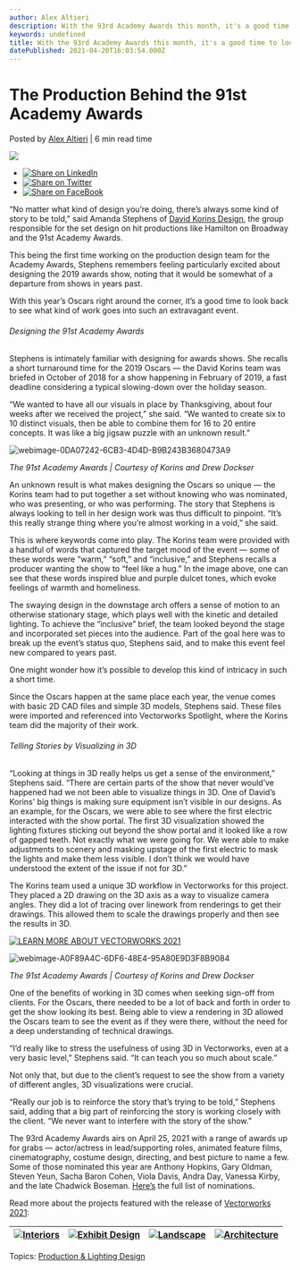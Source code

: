 ```yaml
---
author: Alex Altieri
description: With the 93rd Academy Awards this month, it's a good time to look back at how a previous year's show was designed in Vectorworks Spotlight. 
keywords: undefined
title: With the 93rd Academy Awards this month, it's a good time to look back at how a previous year's show was designed in Vectorworks Spotlight.  
datePublished: 2021-04-20T16:03:54.000Z
---
```

  

# The Production Behind the 91st Academy Awards

 Posted by [Alex Altieri](https://blog.vectorworks.net/author/alex-altieri) | 6 min read time 

![](https://blog.vectorworks.net/hubfs/Blog%20Images/210420_Academy%20Awards%20and%20David%20Korins%20Design/webimage-0DA07242-6CB3-4D4D-B9B243B3680473A9.jpeg) 

* [![Share on LinkedIn](https://2659751.fs1.hubspotusercontent-na1.net/hubfs/2659751/michaelDemo/share-LI.png)](http://www.linkedin.com/shareArticle?mini=true&url=https%3A%2F%2Fblog.vectorworks.net%2Fthe-production-behind-the-91st-academy-awards)
* [![Share on Twitter](https://2659751.fs1.hubspotusercontent-na1.net/hubfs/2659751/michaelDemo/share-TW.png)](https://www.twitter.com/share?text=The%20Production%20Behind%20the%2091st%20Academy%20Awards&url=https%3A%2F%2Fblog.vectorworks.net%2Fthe-production-behind-the-91st-academy-awards&via=PMGTweets)
* [![Share on FaceBook](https://2659751.fs1.hubspotusercontent-na1.net/hubfs/2659751/michaelDemo/share-FB.png)](https://www.facebook.com/sharer/sharer.php?u=https%3A%2F%2Fblog.vectorworks.net%2Fthe-production-behind-the-91st-academy-awards)

“No matter what kind of design you’re doing, there’s always some kind of story to be told,” said Amanda Stephens of [David Korins Design](http://korinsstudio.com/korins/#about), the group responsible for the set design on hit productions like Hamilton on Broadway and the 91st Academy Awards.

This being the first time working on the production design team for the Academy Awards, Stephens remembers feeling particularly excited about designing the 2019 awards show, noting that it would be somewhat of a departure from shows in years past.

With this year’s Oscars right around the corner, it’s a good time to look back to see what kind of work goes into such an extravagant event.

###### Designing the 91st Academy Awards 

Stephens is intimately familiar with designing for awards shows. She recalls a short turnaround time for the 2019 Oscars — the David Korins team was briefed in October of 2018 for a show happening in February of 2019, a fast deadline considering a typical slowing-down over the holiday season.

“We wanted to have all our visuals in place by Thanksgiving, about four weeks after we received the project,” she said. “We wanted to create six to 10 distinct visuals, then be able to combine them for 16 to 20 entire concepts. It was like a big jigsaw puzzle with an unknown result.”

![webimage-0DA07242-6CB3-4D4D-B9B243B3680473A9](https://blog.vectorworks.net/hs-fs/hubfs/Blog%20Images/210420_Academy%20Awards%20and%20David%20Korins%20Design/webimage-0DA07242-6CB3-4D4D-B9B243B3680473A9.jpeg?width=600&name=webimage-0DA07242-6CB3-4D4D-B9B243B3680473A9.jpeg)

_The 91st Academy Awards | Courtesy of Korins and Drew Dockser_

An unknown result is what makes designing the Oscars so unique — the Korins team had to put together a set without knowing who was nominated, who was presenting, or who was performing. The story that Stephens is always looking to tell in her design work was thus difficult to pinpoint. “It’s this really strange thing where you’re almost working in a void,” she said.

This is where keywords come into play. The Korins team were provided with a handful of words that captured the target mood of the event — some of these words were “warm,” “soft,” and “inclusive,” and Stephens recalls a producer wanting the show to “feel like a hug.” In the image above, one can see that these words inspired blue and purple dulcet tones, which evoke feelings of warmth and homeliness.

The swaying design in the downstage arch offers a sense of motion to an otherwise stationary stage, which plays well with the kinetic and detailed lighting. To achieve the “inclusive” brief, the team looked beyond the stage and incorporated set pieces into the audience. Part of the goal here was to break up the event’s status quo, Stephens said, and to make this event feel new compared to years past.

One might wonder how it’s possible to develop this kind of intricacy in such a short time.

Since the Oscars happen at the same place each year, the venue comes with basic 2D CAD files and simple 3D models, Stephens said. These files were imported and referenced into Vectorworks Spotlight, where the Korins team did the majority of their work.

###### Telling Stories by Visualizing in 3D

“Looking at things in 3D really helps us get a sense of the environment,” Stephens said. “There are certain parts of the show that never would’ve happened had we not been able to visualize things in 3D. One of David’s Korins' big things is making sure equipment isn’t visible in our designs. As an example, for the Oscars, we were able to see where the first electric interacted with the show portal. The first 3D visualization showed the lighting fixtures sticking out beyond the show portal and it looked like a row of gapped teeth. Not exactly what we were going for. We were able to make adjustments to scenery and masking upstage of the first electric to mask the lights and make them less visible. I don’t think we would have understood the extent of the issue if not for 3D.”

The Korins team used a unique 3D workflow in Vectorworks for this project. They placed a 2D drawing on the 3D axis as a way to visualize camera angles. They did a lot of tracing over linework from renderings to get their drawings. This allowed them to scale the drawings properly and then see the results in 3D.

[![LEARN MORE ABOUT VECTORWORKS 2021](https://no-cache.hubspot.com/cta/default/3018241/0c39f9a2-002b-4afe-966f-f1baf23fcaa3.png)](https://cta-redirect.hubspot.com/cta/redirect/3018241/0c39f9a2-002b-4afe-966f-f1baf23fcaa3) 

![webimage-A0F89A4C-6DF6-48E4-95A80E9D3F8B9084](https://blog.vectorworks.net/hs-fs/hubfs/Blog%20Images/210420_Academy%20Awards%20and%20David%20Korins%20Design/webimage-A0F89A4C-6DF6-48E4-95A80E9D3F8B9084.jpeg?width=800&name=webimage-A0F89A4C-6DF6-48E4-95A80E9D3F8B9084.jpeg)

_The 91st Academy Awards | Courtesy of Korins and Drew Dockser_

One of the benefits of working in 3D comes when seeking sign-off from clients. For the Oscars, there needed to be a lot of back and forth in order to get the show looking its best. Being able to view a rendering in 3D allowed the Oscars team to see the event as if they were there, without the need for a deep understanding of technical drawings.

“I’d really like to stress the usefulness of using 3D in Vectorworks, even at a very basic level,” Stephens said. “It can teach you so much about scale.”

Not only that, but due to the client’s request to see the show from a variety of different angles, 3D visualizations were crucial.

“Really our job is to reinforce the story that’s trying to be told,” Stephens said, adding that a big part of reinforcing the story is working closely with the client. “We never want to interfere with the story of the show.”

The 93rd Academy Awards airs on April 25, 2021 with a range of awards up for grabs — actor/actress in lead/supporting roles, animated feature films, cinematography, costume design, directing, and best picture to name a few. Some of those nominated this year are Anthony Hopkins, Gary Oldman, Steven Yeun, Sacha Baron Cohen, Viola Davis, Andra Day, Vanessa Kirby, and the late Chadwick Boseman. [Here’s](http://oscars.org/oscars/ceremonies/2021) the full list of nominations.

Read more about the projects featured with the release of [Vectorworks 2021](https://www.vectorworks.net/2021):

| [![Interiors](https://no-cache.hubspot.com/cta/default/3018241/5528ed97-7789-454c-8786-ae23719a3277.png)](https://cta-redirect.hubspot.com/cta/redirect/3018241/5528ed97-7789-454c-8786-ae23719a3277) | [![Exhibit Design](https://no-cache.hubspot.com/cta/default/3018241/509f2d4d-8cd2-4cb5-9ce9-37cff7556037.png)](https://cta-redirect.hubspot.com/cta/redirect/3018241/509f2d4d-8cd2-4cb5-9ce9-37cff7556037) | [![Landscape](https://no-cache.hubspot.com/cta/default/3018241/39f49f5c-a8d2-4576-b0ac-93e55cb270de.png)](https://cta-redirect.hubspot.com/cta/redirect/3018241/39f49f5c-a8d2-4576-b0ac-93e55cb270de) | [![Architecture](https://no-cache.hubspot.com/cta/default/3018241/2b0051ab-369b-4828-ad5a-b2d0c5ead5c1.png)](https://cta-redirect.hubspot.com/cta/redirect/3018241/2b0051ab-369b-4828-ad5a-b2d0c5ead5c1) |
| ----------------------------------------------------------------------------------------------------------------------------------------------------------------------------------------------------- | ---------------------------------------------------------------------------------------------------------------------------------------------------------------------------------------------------------- | ----------------------------------------------------------------------------------------------------------------------------------------------------------------------------------------------------- | -------------------------------------------------------------------------------------------------------------------------------------------------------------------------------------------------------- |

 Topics: [Production & Lighting Design](https://blog.vectorworks.net/topic/production-lighting-design) 

  